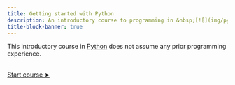 ```yaml
---
title: Getting started with Python
description: An introductory course to programming in &nbsp;[![](img/python_logo.svg){width="1.5em" fig-alt="noshadow"}](https://www.python.org/)
title-block-banner: true
---
```


:::{.topdef}

This introductory course in [Python](https://www.python.org/) does not assume any prior programming experience.

:::

<br>
[[Start course ➤](intro_run.qmd)]{.topinline}
